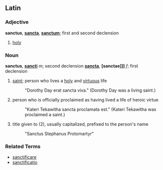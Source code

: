==Latin==
===Adjective===
'''sanctus''', '''[[sancta]]''', '''[[sanctum]]'''; first and second declension

# [[holy]]

===Noun===
'''sanctus''', '''[[sancti]]''' ''m''; second declension
'''[[sancta]]''', '''[sanctae]]]''' ''f''; first declension

# [[saint]]; person who lives a [[holy]] and [[virtuous]] life
#: "Dorothy Day erat sancta viva." (Dorothy Day was a living saint.)
# person who is officially proclaimed as having lived a life of heroic virtue
#: "Kateri Tekawitha sancta proclamata est." (Kateri Tekawitha was proclaimed a saint.)
# title given to (2), usually capitalized, prefixed to the person's name
#: "Sanctus Stephanus Protomartyr"

===Related Terms===
*[[sanctificare]]
*[[sanctificatio]]